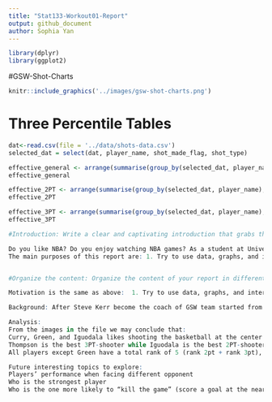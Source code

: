 ```yaml
---
title: "Stat133-Workout01-Report"
output: github_document
author: Sophia Yan
---
```


```r
library(dplyr)
library(ggplot2)
```

#GSW-Shot-Charts
```r
knitr::include_graphics('../images/gsw-shot-charts.png')

```

# Three Percentile Tables
```r
dat<-read.csv(file = '../data/shots-data.csv')
selected_dat = select(dat, player_name, shot_made_flag, shot_type)

effective_general <- arrange(summarise(group_by(selected_dat, player_name), total = n(), made = sum(shot_made_flag == 'shot_yes'), perc_made = made/total), desc(perc_made))
effective_general

effective_2PT <- arrange(summarise(group_by(selected_dat, player_name), total = sum(shot_type == '2PT Field Goal'), made = sum(shot_made_flag == 'shot_yes'& shot_type == '2PT Field Goal'), perc_made = made/total), desc(perc_made))
effective_2PT

effective_3PT <- arrange(summarise(group_by(selected_dat, player_name), total = sum(shot_type == '3PT Field Goal'), made = sum(shot_made_flag == 'shot_yes'& shot_type == '3PT Field Goal'), perc_made = made/total), desc(perc_made))
effective_3PT
```



```r

#Introduction: Write a clear and captivating introduction that grabs the reader’s attention. And describe the purpose of the report.

Do you like NBA? Do you enjoy watching NBA games? As a student at University of California, Berkeley, you must be familiar with the Golden State Warrior. Also, Stephen Curry, Kevin Durant, are names that most people in California be familiar with, by default (just kidding). In this report I will use some data and some insights and reflection behind the data to talk a little bit about NBA the game, Golden State Warrior the team, and five famous basketball stars in GSW: Steven Curry, Kevin Durant, Draymond Green, Andre Iguodala, and Klay Thompson. 
The main purposes of this report are: 1. Try to use data, graphs, and interpretation of data to explain something interesting in our life.  2. As a beginner of R language, be more familiar with the strong power of this language and be more proficient in using this wonderful tool.  3. Have a glance on how big data penetrating in our life, from field to field. 


#Organize the content: Organize the content of your report in different sections: e.g. motivation, background, data, analysis, discussion, conclusions, and references.

Motivation is the same as above:  1. Try to use data, graphs, and interpretation of data to explain something interesting in our life.  2. As a beginner of R language, be more familiar with the strong power of this language and be more proficient in using this wonderful tool.  3. Have a glance on how big data penetrating in our life, from field to field. 

Background: After Steve Kerr become the coach of GSW team started from 2014, the GSW team become one of the greatest legend in NBA history. In this report I will illustrate some fun facts/reflection of this team. 

Analysis: 
From the images in the file we may conclude that:
Curry, Green, and Iguodala likes shooting the basketball at the center of the semi-circle or at the bottom line of the semi-circle, while Durant and Thompson are more “everywhere shooter”
Thompson is the best 3PT-shooter while Iguodala is the best 2PT-shooter. Unfortunately, Green is the worst in both
All players except Green have a total rank of 5 (rank 2pt + rank 3pt), but Curry is the one with most shoots.

Future interesting topics to explore:
Players’ performance when facing different opponent
Who is the strongest player
Who is the one more likely to “kill the game” (score a goal at the nearly end of the game)

```























